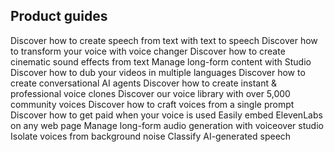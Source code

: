 ## Product guides

<CardGroup cols={2}>
<Card
  title="Create speech from text"
  icon="duotone comment-dots"
  href="/docs/product-guides/playground/text-to-speech"
  iconPosition="left"
>
  Discover how to create speech from text with text to speech
</Card>
<Card
  title="Voice changer"
  icon="duotone microphone-lines"
  href="/docs/product-guides/playground/voice-changer"
  iconPosition="left"
>
  Discover how to transform your voice with voice changer
</Card>
<Card
  title="Sound effects"
  icon="duotone explosion"
  href="/docs/product-guides/playground/sound-effects"
  iconPosition="left"
>
  Discover how to create cinematic sound effects from text
</Card>
<Card
  title="Studio"
  icon="duotone rectangle-vertical-history"
  href="/docs/product-guides/products/studio"
  iconPosition="left"
>
  Manage long-form content with Studio
</Card>
<Card
  title="Dubbing"
  icon="duotone language"
  href="/docs/product-guides/products/dubbing"
  iconPosition="left"
>
  Discover how to dub your videos in multiple languages
</Card>
<Card
  title="Conversational AI"
  icon="duotone comments"
  href="/docs/conversational-ai/overview"
  iconPosition="left"
>
  Discover how to create conversational AI agents
</Card>
<Card
  title="Voice cloning"
  icon="duotone microphone"
  href="/docs/product-guides/voices/voice-cloning"
  iconPosition="left"
>
  Discover how to create instant & professional voice clones
</Card>
<Card
  title="Voice library"
  icon="duotone microphone"
  href="/docs/product-guides/voices/voice-library"
  iconPosition="left"
>
  Discover our voice library with over 5,000 community voices
</Card>
<Card
  title="Voice design"
  icon="duotone paintbrush"
  href="/docs/product-guides/voices/voice-design"
  iconPosition="left"
>
  Discover how to craft voices from a single prompt
</Card>
<Card
  title="Payouts"
  icon="duotone money-bill-wave"
  href="/docs/product-guides/voices/payouts"
  iconPosition="left"
>
  Discover how to get paid when your voice is used
</Card>
<Card
  title="Audio native"
  icon="duotone headphones"
  href="/docs/product-guides/audio-tools/audio-native"
  iconPosition="left"
  >
    Easily embed ElevenLabs on any web page
</Card>
<Card
  title="Voiceover studio"
  icon="duotone list-timeline"
  href="/docs/product-guides/audio-tools/voiceover-studio"
  iconPosition="left"
  >
     Manage long-form audio generation with voiceover studio
</Card>
<Card
  title="Voice isolator"
  icon="duotone microphone-stand"
  href="/docs/product-guides/audio-tools/voice-isolator"
  iconPosition="left"
  >
     Isolate voices from background noise
</Card>
<Card
  title="AI speech classifier"
  icon="duotone computer-classic"
  href="/docs/product-guides/audio-tools/ai-speech-classifier"
  iconPosition="left"
  >
     Classify AI-generated speech
</Card>

</CardGroup>

